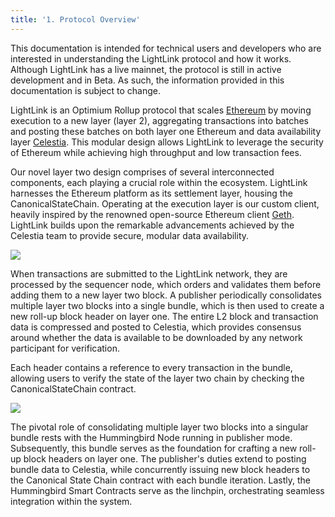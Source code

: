 ```yaml
---
title: '1. Protocol Overview'
---
```


<Note>
  This documentation is intended for technical users and developers who are interested in
  understanding the LightLink protocol and how it works.
</Note>

<Warning>
  Although LightLink has a live mainnet, the protocol is still in active development and in Beta. As
  such, the information provided in this documentation is subject to change.
</Warning>

LightLink is an
<Tooltip tip="Optimiums scale blockchains by moving execution and data availability off the base layer">Optimium</Tooltip>
Rollup protocol that scales [Ethereum](https://ethereum.org/) by moving execution to a new layer
(layer 2), aggregating transactions into batches and posting these batches on both layer one
Ethereum and data availability layer [Celestia](https://celestia.org/). This modular design allows
LightLink to leverage the security of Ethereum while achieving high throughput and low transaction
fees.

Our novel layer two design comprises of several interconnected components, each playing a crucial
role within the ecosystem. LightLink harnesses the Ethereum platform as its settlement layer,
housing the CanonicalStateChain. Operating at the execution layer is our custom client, heavily
inspired by the renowned open-source Ethereum client
[Geth](https://github.com/ethereum/go-ethereum). LightLink builds upon the remarkable advancements
achieved by the Celestia team to provide secure, modular data availability.

<Frame caption="Fig.1 LightLink Protocol Modular Layered Arcitecture">
  <img width={500} src="/images/layers.svg" />
</Frame>

When transactions are submitted to the LightLink network, they are processed by the sequencer node,
which orders and validates them before adding them to a new layer two block. A publisher
periodically consolidates multiple layer two blocks into a single bundle, which is then used to
create a new roll-up block header on layer one. The entire L2 block and transaction data is
compressed and posted to Celestia, which provides consensus around whether the data is available to
be downloaded by any network participant for verification.

Each header contains a reference to every transaction in the bundle, allowing users to verify the
state of the layer two chain by checking the CanonicalStateChain contract.

<Frame caption="Fig.2 LightLink Protocol Overview">
  <img src="/images/overview.svg" />
</Frame>

The pivotal role of consolidating multiple layer two blocks into a singular bundle rests with the
Hummingbird Node running in publisher mode. Subsequently, this bundle serves as the foundation for
crafting a new roll-up block headers on layer one. The publisher's duties extend to posting bundle
data to Celestia, while concurrently issuing new block headers to the Canonical State Chain contract
with each bundle iteration. Lastly, the Hummingbird Smart Contracts serve as the linchpin,
orchestrating seamless integration within the system.
